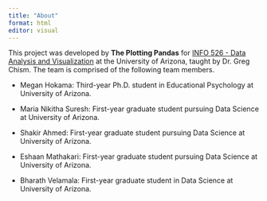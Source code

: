 ```yaml
---
title: "About"
format: html
editor: visual
---
```


This project was developed by **The Plotting Pandas** for [INFO 526 - Data Analysis and Visualization](https://datavizaz.org/) at the University of Arizona, taught by Dr. Greg Chism. The team is comprised of the following team members.

-   Megan Hokama: Third-year Ph.D. student in Educational Psychology at University of Arizona.

-   Maria Nikitha Suresh: First-year graduate student pursuing Data Science at University of Arizona.

-   Shakir Ahmed: First-year graduate student pursuing Data Science at University of Arizona.

-   Eshaan Mathakari: First-year graduate student pursuing Data Science at University of Arizona.

-   Bharath Velamala: First-year graduate student in Data Science at University of Arizona.
